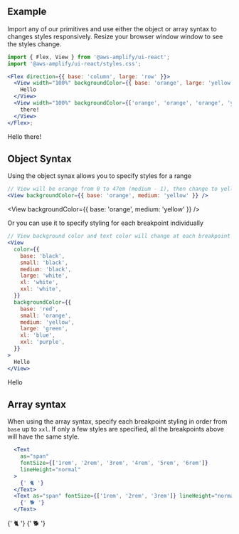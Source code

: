 
## Example

Import any of our primitives and use either the object or array syntax to changes styles responsively. Resize your browser window window to see the styles change.

```jsx
import { Flex, View } from '@aws-amplify/ui-react';
import '@aws-amplify/ui-react/styles.css';

<Flex direction={{ base: 'column', large: 'row' }}>
  <View width="100%" backgroundColor={{ base: 'orange', large: 'yellow' }}>
    Hello
  </View>
  <View width="100%" backgroundColor={['orange', 'orange', 'orange', 'yellow']}>
    there!
  </View>
</Flex>;
```

<Example>
  <Flex direction={{ base: 'column', large: 'row' }}>
    <View backgroundColor={{ base: 'orange', large: 'yellow' }} width="100%">
      Hello
    </View>
    <View
      backgroundColor={['orange', 'orange', 'orange', 'yellow']}
      width="100%"
    >
      there!
    </View>
  </Flex>
</Example>

## Object Syntax

Using the object synax allows you to specify styles for a range

```jsx
// View will be orange from 0 to 47em (medium - 1), then change to yellow from 48em (medium) upwards.
<View backgroundColor={{ base: 'orange', medium: 'yellow' }} />
```

<View backgroundColor={{ base: 'orange', medium: 'yellow' }} />

Or you can use it to specify styling for each breakpoint individually

```jsx
// View background color and text color will change at each breakpoint
<View
  color={{
    base: 'black',
    small: 'black',
    medium: 'black',
    large: 'white',
    xl: 'white',
    xxl: 'white',
  }}
  backgroundColor={{
    base: 'red',
    small: 'orange',
    medium: 'yellow',
    large: 'green',
    xl: 'blue',
    xxl: 'purple',
  }}
>
  Hello
</View>
```

<Example>
  <View
    color={{
      base: 'black',
      small: 'black',
      medium: 'black',
      large: 'white',
      xl: 'white',
      xxl: 'white',
    }}
    backgroundColor={{
      base: 'red',
      small: 'orange',
      medium: 'yellow',
      large: 'green',
      xl: 'blue',
      xxl: 'purple',
    }}
  >
    Hello
  </View>
</Example>

## Array syntax

When using the array syntax, specify each breakpoint styling in order from `base` up to `xxl`. If only a few styles are specified, all the breakpoints above will have the same style.

```jsx
  <Text
    as="span"
    fontSize={['1rem', '2rem', '3rem', '4rem', '5rem', '6rem']}
    lineHeight="normal"
  >
    {' 🐈 '}
  </Text>
  <Text as="span" fontSize={['1rem', '2rem', '3rem']} lineHeight="normal">
    {' 🐕 '}
  </Text>
```

<Example>
  <Text
    as="span"
    fontSize={['1rem', '2rem', '3rem', '4rem', '5rem', '6rem']}
    lineHeight="normal"
  >
    {' 🐈 '}
  </Text>
  <Text as="span" fontSize={['1rem', '2rem', '3rem']} lineHeight="normal">
    {' 🐕 '}
  </Text>
</Example>
